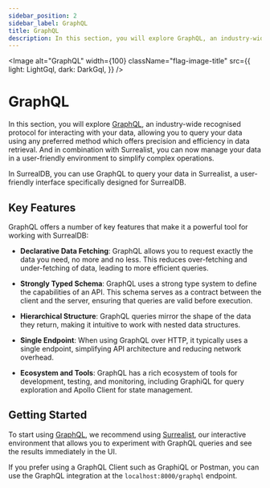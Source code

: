 ```yaml
---
sidebar_position: 2
sidebar_label: GraphQL
title: GraphQL
description: In this section, you will explore GraphQL, an industry-wide recognised protocol for interacting with your data, allowing you to query your data using any preferred method which offers precision and efficiency in data retrieval.
---
```



<Image
    alt="GraphQL"
    width={100}
    className="flag-image-title"
    src={{
        light: LightGql,
        dark: DarkGql,
    }}
/>

# GraphQL

In this section, you will explore [GraphQL](https://graphql.org/), an industry-wide recognised protocol for interacting with your data, allowing you to query your data using any preferred method which offers precision and efficiency in data retrieval. And in combination with Surrealist, you can now manage your data in a user-friendly environment to simplify complex operations.

In SurrealDB, you can use GraphQL to query your data in Surrealist, a user-friendly interface specifically designed for SurrealDB.

## Key Features

GraphQL offers a number of key features that make it a powerful tool for working with SurrealDB:

- **Declarative Data Fetching**: GraphQL allows you to request exactly the data you need, no more and no less. This reduces over-fetching and under-fetching of data, leading to more efficient queries.

- **Strongly Typed Schema**: GraphQL uses a strong type system to define the capabilities of an API. This schema serves as a contract between the client and the server, ensuring that queries are valid before execution.

- **Hierarchical Structure**: GraphQL queries mirror the shape of the data they return, making it intuitive to work with nested data structures.

- **Single Endpoint**: When using GraphQL over HTTP, it typically uses a single endpoint, simplifying API architecture and reducing network overhead.

- **Ecosystem and Tools**: GraphQL has a rich ecosystem of tools for development, testing, and monitoring, including GraphiQL for query exploration and Apollo Client for state management.


## Getting Started

To start using [GraphQL](https://www.graphql.com/), we recommend using [Surrealist](https://surrealist.app/), our interactive environment that allows you to experiment with GraphQL queries and see the results immediately in the UI.

If you prefer using a GraphQL Client such as GraphiQL or Postman, you can use the GraphQL integration at the `localhost:8000/graphql` endpoint.
